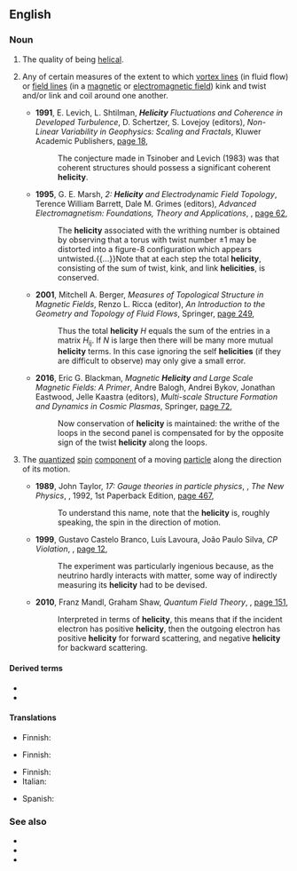 ==English==
{{wikipedia|dab=helicity}}

===Noun===
{{en-noun|~|helicities}}

# The quality of being [[helical]].
# {{lb|en|physics|fluid mechanics|electrodynamics}} Any of certain measures of the extent to which [[vortex line]]s (in fluid flow) or [[field line]]s (in a [[magnetic field|magnetic]] or [[electromagnetic field]]) kink and twist and/or link and coil around one another.
#* '''1991''', E. Levich, L. Shtilman, '''''Helicity''' Fluctuations and Coherence in Developed Turbulence'', D. Schertzer, S. Lovejoy (editors), ''Non-Linear Variability in Geophysics: Scaling and Fractals'', Kluwer Academic Publishers, [https://books.google.com.au/books?id=y9LsCAAAQBAJ&pg=PA18&dq=%22helicity%22%7C%22helicities%22&hl=en&sa=X&ved=0ahUKEwiO_arHto_WAhVJJpQKHd1iC1AQ6AEIrgIwLg#v=onepage&q=%22helicity%22%7C%22helicities%22&f=false page 18],
#*: The conjecture made in Tsinober and Levich (1983) was that coherent structures should possess a significant coherent '''helicity'''.
#* '''1995''', G. E. Marsh, ''2: '''Helicity''' and Electrodynamic Field Topology'', Terence William Barrett, Dale M. Grimes (editors), ''Advanced Electromagnetism: Foundations, Theory and Applications'', {{w|World Scientific}}, [https://books.google.com.au/books?id=lA8tgLMRu2kC&pg=PA62&dq=%22helicity%22%7C%22helicities%22&hl=en&sa=X&ved=0ahUKEwiO_arHto_WAhVJJpQKHd1iC1AQ6AEIvAEwGg#v=onepage&q=%22helicity%22%7C%22helicities%22&f=false page 62],
#*: The '''helicity''' associated with the writhing number is obtained by observing that a torus with twist number ±1 may be distorted into a figure-8 configuration which appears untwisted.{{...}}Note that at each step the total '''helicity''', consisting of the sum of twist, kink, and link '''helicities''', is conserved.
#* '''2001''', Mitchell A. Berger, ''Measures of Topological Structure in Magnetic Fields'', Renzo L. Ricca (editor), ''An Introduction to the Geometry and Topology of Fluid Flows'', Springer, [https://books.google.com.au/books?id=4raAU0OJrUMC&pg=PA249&dq=%22helicity%22%7C%22helicities%22&hl=en&sa=X&ved=0ahUKEwiO_arHto_WAhVJJpQKHd1iC1AQ6AEIfDAP#v=onepage&q=%22helicity%22%7C%22helicities%22&f=false page 249],
#*: Thus the total '''helicity''' ''H'' equals the sum of the entries in a matrix ''H''<sub>ij</sub>. If ''N'' is large then there will be many more mutual '''helicity''' terms. In this case ignoring the self '''helicities''' (if they are difficult to observe) may only give a small error.
#* '''2016''', Eric G. Blackman, ''Magnetic '''Helicity''' and Large Scale Magnetic Fields: A Primer'', Andre Balogh, Andrei Bykov, Jonathan Eastwood, Jelle Kaastra (editors), ''Multi-scale Structure Formation and Dynamics in Cosmic Plasmas'', Springer, [https://books.google.com.au/books?id=7amFCwAAQBAJ&pg=PA72&dq=%22helicity%22%7C%22helicities%22&hl=en&sa=X&ved=0ahUKEwiO_arHto_WAhVJJpQKHd1iC1AQ6AEIjgIwKA#v=onepage&q=%22helicity%22%7C%22helicities%22&f=false page 72],
#*: Now conservation of '''helicity''' is maintained: the writhe of the loops in the second panel is compensated for by the opposite sign of the twist '''helicity''' along the loops.
# {{lb|en|physics|quantum mechanics}} The [[quantized]] [[spin]] [[component]] of a moving [[particle]] along the direction of its motion.
#* '''1989''', John Taylor, ''17: Gauge theories in particle physics'', {{w|Paul Davies}}, ''The New Physics'', {{w|Cambridge University Press}}, 1992, 1st Paperback Edition, [https://books.google.com.au/books?id=akb2FpZSGnMC&pg=PA467&dq=%22helicity%22%7C%22helicities%22&hl=en&sa=X&ved=0ahUKEwiO_arHto_WAhVJJpQKHd1iC1AQ6AEIbDAM#v=onepage&q=%22helicity%22%7C%22helicities%22&f=false page 467],
#*: To understand this name, note that the '''helicity''' is, roughly speaking, the spin in the direction of motion.
#* '''1999''', Gustavo Castelo Branco, Luís Lavoura, João Paulo Silva, ''CP Violation'', {{w|Oxford University Press}}, [https://books.google.com.au/books?id=N-uHNjmnRoIC&pg=PA12&dq=%22helicity%22%7C%22helicities%22&hl=en&sa=X&ved=0ahUKEwiO_arHto_WAhVJJpQKHd1iC1AQ6AEIlwEwFA#v=onepage&q=%22helicity%22%7C%22helicities%22&f=false page 12],
#*: The experiment was particularly ingenious because, as the neutrino hardly interacts with matter, some way of indirectly measuring its '''helicity''' had to be devised.
#* '''2010''', Franz Mandl, Graham Shaw, ''Quantum Field Theory'', {{w|John Wiley & Sons|Wiley}}, [https://books.google.com.au/books?id=Ef4zDW1V2LkC&pg=PA151&dq=%22helicity%22%7C%22helicities%22&hl=en&sa=X&ved=0ahUKEwiO_arHto_WAhVJJpQKHd1iC1AQ6AEIQDAF#v=onepage&q=%22helicity%22%7C%22helicities%22&f=false page 151],
#*: Interpreted in terms of '''helicity''', this means that if the incident electron has positive '''helicity''', then the outgoing electron has positive '''helicity''' for forward scattering, and negative '''helicity''' for backward scattering.

====Derived terms====
* {{l|en|hydrodynamical helicity}}
* {{l|en|magnetic helicity}}

====Translations====
{{trans-top|quality of being helical}}
* Finnish: {{t+|fi|kierteisyys}}
{{trans-mid}}
{{trans-bottom}}

{{trans-top|physics: measure of twistedness, linkedness, etc. of vortex or field lines}}
* Finnish: {{t|fi|helisiteetti}}
{{trans-mid}}
{{trans-bottom}}

{{trans-top|physics: quantized spin component}}
* Finnish: {{t|fi|helisiteetti}}
* Italian: {{t+|it|elicità|f}}
{{trans-mid}}
* Spanish: {{t|es|helicidad|f}}
{{trans-bottom}}

===See also===
* {{l|en|chirality}}
* {{l|en|linking number}}
* {{l|en|vorticity}}